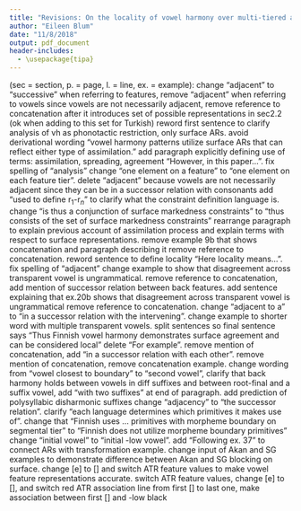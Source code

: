 ```yaml
---
title: "Revisions: On the locality of vowel harmony over multi-tiered autosegmental representations"
author: "Eileen Blum"
date: "11/8/2018"
output: pdf_document
header-includes:
  - \usepackage{tipa}
---
```

(sec = section, p. = page, l. = line, ex. = example):
\newline
\newline \textbf{throughout the paper:} change "adjacent" to "successive" when referring to features, remove "adjacent" when referring to vowels since vowels are not necessarily adjacent, remove reference to concatenation after it introduces set of possible representations in sec2.2 (ok when adding to this set for Turkish)
\newline \textbf{sec1: p.1, l.11} reword first sentence to clarify analysis of vh as phonotactic restriction, only surface ARs. \textbf{l.16} avoid derivational wording "vowel harmony patterns utilize surface ARs that can reflect either type of assimilation."
\newline \textbf{sec1.1: p.3, l.111-119} add paragraph explicitly defining use of terms: assimilation, spreading, agreement "However, in this paper...". \textbf{p.4, l.133} fix spelling of "analysis"
\newline \textbf{sec2.2: p.6, l.171} change "one element on a feature" to "one element on each feature tier". \textbf{l.190-195} delete "adjacent" because vowels are not necessarily adjacent since they can be in a successor relation with consonants
\newline \textbf{sec2.3: p.8, l.239} add "used to define r$_1$-r$_n$" to clarify what the constraint definition language is. \textbf{l.243-244} change "is thus a conjunction of surface markedness constraints" to "thus consists of the set of surface markedness constraints"
\newline \textbf{sec2.4: p.8, l.258-271} rearrange paragraph to explain previous account of assimilation process and explain terms with respect to surface representations. \textbf{p.9, l.273, ex.9} remove example 9b that shows concatenation and paragraph describing it
\newline \textbf{sec3.1.1: p. 11, l.350-351} remove reference to concatenation. \textbf{p.12, l.364-365} reword sentence to define locality "Here locality means...". \textbf{l.366} fix spelling of "adjacent"
\newline \textbf{sec3.2: p.15, l.430, ex.20} change example to show that disagreement across transparent vowel is ungrammatical. \textbf{l.423} remove reference to concatenation, add mention of successor relation between back features. \textbf{l.437-440} add sentence explaining that ex.20b shows that disagreement across transparent vowel is ungrammatical
\newline \textbf{sec.3.2.1: p.16, l.442} remove reference to concatenation. \textbf{l.443-444} change "adjacent to a" to "in a successor relation with the intervening". \textbf{l.454-455, ex.21} change example to shorter word with multiple transparent vowels. \textbf{l.468-469} split sentences so final sentence says "Thus Finnish vowel harmony demonstrates surface agreement and can be considered local"
\newline \textbf{sec.4.1: p.17, l.492} delete "For example". \textbf{p.18. l.516} remove mention of concatenation, add "in a successor relation with each other". \textbf{p.19, l.545} remove mention of concatenation, \textbf{l.549, ex.29} remove concatenation example. \textbf{p.20, l.551-560} change wording from "vowel closest to boundary" to "second vowel", clarify that back harmony holds between vowels in diff suffixes and between root-final and a suffix vowel, add "with two suffixes" at end of paragraph. \textbf{p.22, l.603-605} add prediction of polysyllabic disharmonic suffixes
\newline \textbf{sec.4.1.1: p.22, l.611, 624, 627} change "adjacency" to "the successor relation". \textbf{p.23, l.629} clarify "each language determines which primitives it makes use of". \textbf{l.636} change that "Finnish uses ... primitives with morpheme boundary on segmental tier" to "Finnish does not utilize morpheme boundary primitives"
\newline \textbf{sec5.1: p.23, l.665} change "initial vowel" to "initial -low vowel". \textbf{l.669} add "Following ex. 37" to connect ARs with transformation example. \textbf{p.24, l.672-673, ex.37} change input of Akan and SG examples to demonstrate difference between Akan and SG blocking on surface. \textbf{p.26, l.710} change [e] to [\textipa{E}] and switch ATR feature values to make vowel feature representations accurate. \textbf{p.27, l.732, ex.44} switch ATR feature values, change [e] to [\textipa{E}], and switch red ATR association line from first [\textipa{I}] to last one, make association between first [\textipa{I}] and -low black 